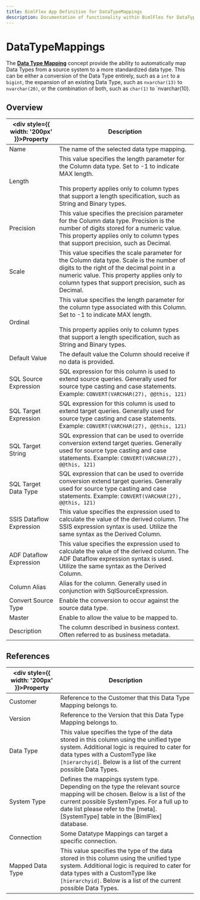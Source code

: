---
title: BimlFlex App Definition for DataTypeMappings
description: Documentation of functionality within BimlFlex for DataTypeMappings
---
<head>
  <meta name="varigenceProduct" content="BimlFlex"></meta>
  <meta name="varigenceArticleType" content="Reference"></meta>
</head>


# DataTypeMappings

The [**Data Type Mapping**](../../metadata-editors/data-type-mappings) concept provide the ability to automatically map Data Types from a source system to a more standardized data type. This can be either a conversion of the Data Type entirely, such as a `int` to a `bigint`, the expansion of an existing Data Type, such as `nvarchar(13)` to `nvarchar(20)`, or the combination of both, such as `char(1)` to `nvarchar(10).

## Overview
  
| <div style={{ width: '200px' }}>Property</div> | Description |
| --------- | ----------- |
|Name | The name of the selected data type mapping.|
|Length | This value specifies the length parameter for the Column data type. Set to -1 to indicate MAX length.<br/><br/>This property applies only to column types that support a length specification, such as String and Binary types.|
|Precision | This value specifies the precision parameter for the Column data type. Precision is the number of digits stored for a numeric value. This property applies only to column types that support precision, such as Decimal.|
|Scale | This value specifies the scale parameter for the Column data type. Scale is the number of digits to the right of the decimal point in a numeric value. This property applies only to column types that support precision, such as Decimal.|
|Ordinal | This value specifies the length parameter for the column type associated with this Column. Set to -1 to indicate MAX length.<br/><br/>This property applies only to column types that support a length specification, such as String and Binary types.|
|Default Value | The default value the Column should receive if no data is provided.|
|SQL Source Expression | SQL expression for this column is used to extend source queries. Generally used for source type casting and case statements. Example: `CONVERT(VARCHAR(27), @@this, 121)`|
|SQL Target Expression | SQL expression for this column is used to extend target queries. Generally used for source type casting and case statements. Example: `CONVERT(VARCHAR(27), @@this, 121)`|
|SQL Target String | SQL expression that can be used to override conversion extend target queries. Generally used for source type casting and case statements. Example: `CONVERT(VARCHAR(27), @@this, 121)`|
|SQL Target Data Type | SQL expression that can be used to override conversion extend target queries. Generally used for source type casting and case statements. Example: `CONVERT(VARCHAR(27), @@this, 121)`|
|SSIS Dataflow Expression | This value specifies the expression used to calculate the value of the derived column. The SSIS expression syntax is used. Utilize the same syntax as the Derived Column.|
|ADF Dataflow Expression | This value specifies the expression used to calculate the value of the derived column. The ADF Dataflow expression syntax is used. Utilize the same syntax as the Derived Column.|
|Column Alias | Alias for the column. Generally used in conjunction with SqlSourceExpression.|
|Convert Source Type | Enable the conversion to occur against the source data type.|
|Master | Enable to allow the value to be mapped to.|
|Description | The column described in business context. Often referred to as business metadata.|

## References
  
| <div style={{ width: '200px' }}>Property</div> | Description |
| --------- | ----------- |
|Customer | Reference to the Customer that this Data Type Mapping belongs to.|
|Version | Reference to the Version that this Data Type Mapping belongs to.|
|Data Type | This value specifies the type of the data stored in this column using the unified type system. Additional logic is required to cater for data types with a CustomType like `[hierarchyid]`. Below is a list of the current possible Data Types.|
|System Type | Defines the mappings system type. Depending on the type the relevant source mapping will be chosen. Below is a list of the current possible SystemTypes. For a full up to date list please refer to the [meta].[SystemType] table in the [BimlFlex] database.|
|Connection | Some Datatype Mappings can target a specific connection.|
|Mapped Data Type | This value specifies the type of the data stored in this column using the unified type system. Additional logic is required to cater for data types with a CustomType like `[hierarchyid]`. Below is a list of the current possible Data Types.|

